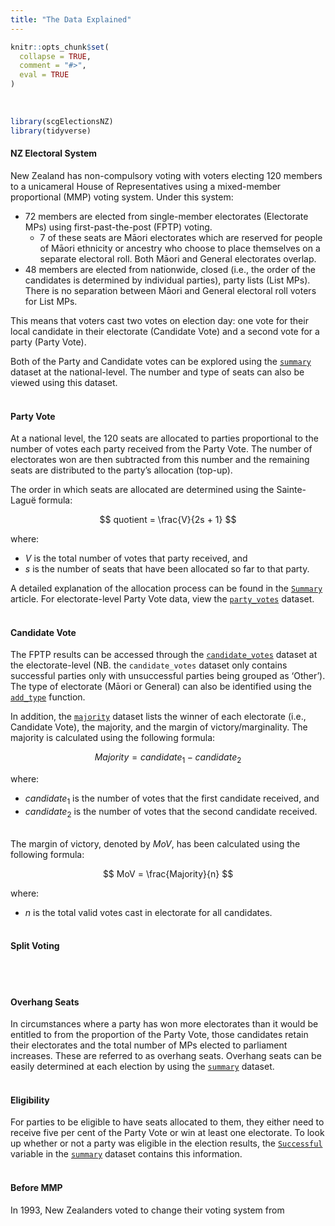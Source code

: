 ```yaml
---
title: "The Data Explained"
---
```

```{=html}
<style>
  .content p {
    margin-top: 30px !important;
  }

  details {
    margin-bottom: 40px;
  }
</style>
```
```r
knitr::opts_chunk$set(
  collapse = TRUE,
  comment = "#>",
  eval = TRUE
)
```
<br>
```r
library(scgElectionsNZ)
library(tidyverse)
```

#### NZ Electoral System
New Zealand has non-compulsory voting with voters electing 120 members to a unicameral House of Representatives using a mixed-member proportional (MMP) voting system. Under this system:

* 72 members are elected from single-member electorates (Electorate MPs) using first-past-the-post (FPTP) voting.
  * 7 of these seats are M&#257;ori electorates which are reserved for people of M&#257;ori ethnicity or ancestry who choose to place themselves on a separate electoral roll. Both M&#257;ori and General electorates overlap.
* 48 members are elected from nationwide, closed (i.e., the order of the candidates is determined by individual parties), party lists (List MPs). There is no separation between M&#257;ori and General electoral roll voters for List MPs.

This means that voters cast two votes on election day: one vote for their local candidate in their electorate (Candidate Vote) and a second vote for a party (Party Vote).

Both of the Party and Candidate votes can be explored using the [`summary`](https://sarahcgall.github.io/scgElectionsNZ/reference/summary.html) dataset at the national-level. The number and type of seats can also be viewed using this dataset.
<br>
<br>

#### Party Vote
At a national level, the 120 seats are allocated to parties proportional to the number of votes each party received from the Party Vote. The number of electorates won are then subtracted from this number and the remaining seats are distributed to the party's allocation (top-up).

The order in which seats are allocated are determined using the Sainte-Lagu&#235; formula:

$$
quotient = \frac{V}{2s + 1}
$$

where:

* $V$ is the total number of votes that party received, and
* $s$ is the number of seats that have been allocated so far to that party.


A detailed explanation of the allocation process can be found in the [`Summary`]() article. For electorate-level Party Vote data, view the [`party_votes`](https://sarahcgall.github.io/scgElectionsNZ/reference/party_votes.html) dataset.
<br>
<br>

#### Candidate Vote
The FPTP results can be accessed through the [`candidate_votes`](https://sarahcgall.github.io/scgElectionsNZ/reference/candidate_votes.html) dataset at the electorate-level (NB. the `candidate_votes` dataset only contains successful parties only with unsuccessful parties being grouped as 'Other'). The type of electorate (M&#257;ori or General) can also be identified using the [`add_type`](https://sarahcgall.github.io/scgElectionsNZ/reference/add_type.html) function.

In addition, the [`majority`](https://sarahcgall.github.io/scgElectionsNZ/reference/majority.html) dataset lists the winner of each electorate (i.e., Candidate Vote), the majority, and the margin of victory/marginality. The majority is calculated using the following formula:

$$
Majority = candidate_{1} - candidate_{2}
$$

where:

* $candidate_{1}$ is the number of votes that the first candidate received, and
* $candidate_{2}$ is the number of votes that the second candidate received.
<br>
<br>

The margin of victory, denoted by $MoV$, has been calculated using the following formula:

$$
MoV = \frac{Majority}{n}
$$

where:

* $n$ is the total valid votes cast in electorate for all candidates.
<br>
<br>

#### Split Voting

<br>
<br>

#### Overhang Seats
In circumstances where a party has won more electorates than it would be entitled to from the proportion of the Party Vote, those candidates retain their electorates and the total number of MPs elected to parliament increases. These are referred to as overhang seats. Overhang seats can be easily determined at each election by using the [`summary`](https://sarahcgall.github.io/scgElectionsNZ/articles/summary.html#explore-data-subsets) dataset.
<br>
<br>

#### Eligibility
For parties to be eligible to have seats allocated to them, they either need to receive five per cent of the Party Vote or win at least one electorate. To look up whether or not a party was eligible in the election results, the [`Successful`](https://sarahcgall.github.io/scgElectionsNZ/reference/summary.html) variable in the [`summary`](https://sarahcgall.github.io/scgElectionsNZ/articles/summary.html#upload-data) dataset contains this information.
<br>
<br>

#### Before MMP
In 1993, New Zealanders voted to change their voting system from